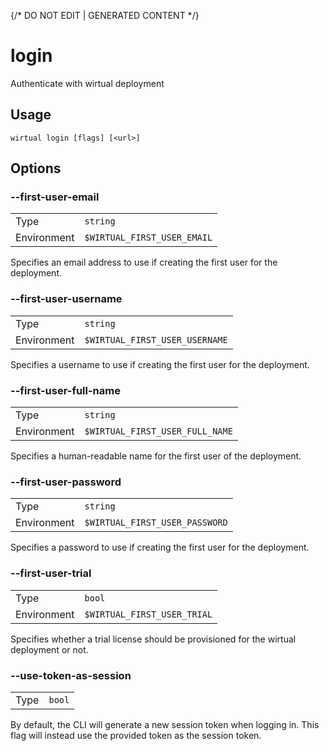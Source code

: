{/* DO NOT EDIT | GENERATED CONTENT */}

# login

Authenticate with wirtual deployment

## Usage

```console
wirtual login [flags] [<url>]
```

## Options

### --first-user-email

|             |                                      |
| ----------- | ------------------------------------ |
| Type        | <code>string</code>                  |
| Environment | <code>$WIRTUAL_FIRST_USER_EMAIL</code> |

Specifies an email address to use if creating the first user for the deployment.

### --first-user-username

|             |                                         |
| ----------- | --------------------------------------- |
| Type        | <code>string</code>                     |
| Environment | <code>$WIRTUAL_FIRST_USER_USERNAME</code> |

Specifies a username to use if creating the first user for the deployment.

### --first-user-full-name

|             |                                          |
| ----------- | ---------------------------------------- |
| Type        | <code>string</code>                      |
| Environment | <code>$WIRTUAL_FIRST_USER_FULL_NAME</code> |

Specifies a human-readable name for the first user of the deployment.

### --first-user-password

|             |                                         |
| ----------- | --------------------------------------- |
| Type        | <code>string</code>                     |
| Environment | <code>$WIRTUAL_FIRST_USER_PASSWORD</code> |

Specifies a password to use if creating the first user for the deployment.

### --first-user-trial

|             |                                      |
| ----------- | ------------------------------------ |
| Type        | <code>bool</code>                    |
| Environment | <code>$WIRTUAL_FIRST_USER_TRIAL</code> |

Specifies whether a trial license should be provisioned for the wirtual deployment or not.

### --use-token-as-session

|      |                   |
| ---- | ----------------- |
| Type | <code>bool</code> |

By default, the CLI will generate a new session token when logging in. This flag will instead use the provided token as the session token.
